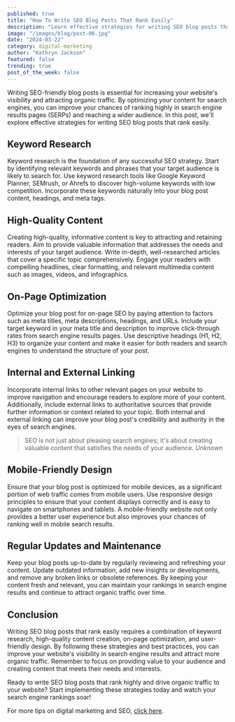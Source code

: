 ```yaml
---
published: true
title: "How To Write SEO Blog Posts That Rank Easily"
description: "Learn effective strategies for writing SEO blog posts that rank highly in search engine results and attract organic traffic to your website."
image: "/images/blog/post-06.jpg"
date: "2024-03-22"
category: digital-marketing
author: "Kathryn Jackson"
featured: false
trending: true
post_of_the_week: false
---
```


Writing SEO-friendly blog posts is essential for increasing your website's visibility and attracting organic traffic. By optimizing your content for search engines, you can improve your chances of ranking highly in search engine results pages (SERPs) and reaching a wider audience. In this post, we'll explore effective strategies for writing SEO blog posts that rank easily.

## Keyword Research

Keyword research is the foundation of any successful SEO strategy. Start by identifying relevant keywords and phrases that your target audience is likely to search for. Use keyword research tools like Google Keyword Planner, SEMrush, or Ahrefs to discover high-volume keywords with low competition. Incorporate these keywords naturally into your blog post content, headings, and meta tags.

## High-Quality Content

Creating high-quality, informative content is key to attracting and retaining readers. Aim to provide valuable information that addresses the needs and interests of your target audience. Write in-depth, well-researched articles that cover a specific topic comprehensively. Engage your readers with compelling headlines, clear formatting, and relevant multimedia content such as images, videos, and infographics.

## On-Page Optimization

Optimize your blog post for on-page SEO by paying attention to factors such as meta titles, meta descriptions, headings, and URLs. Include your target keyword in your meta title and description to improve click-through rates from search engine results pages. Use descriptive headings (H1, H2, H3) to organize your content and make it easier for both readers and search engines to understand the structure of your post.

## Internal and External Linking

Incorporate internal links to other relevant pages on your website to improve navigation and encourage readers to explore more of your content. Additionally, include external links to authoritative sources that provide further information or context related to your topic. Both internal and external linking can improve your blog post's credibility and authority in the eyes of search engines.

>SEO is not just about pleasing search engines; it's about creating valuable content that satisfies the needs of your audience.
<cite>Unknown</cite>

## Mobile-Friendly Design

Ensure that your blog post is optimized for mobile devices, as a significant portion of web traffic comes from mobile users. Use responsive design principles to ensure that your content displays correctly and is easy to navigate on smartphones and tablets. A mobile-friendly website not only provides a better user experience but also improves your chances of ranking well in mobile search results.

## Regular Updates and Maintenance

Keep your blog posts up-to-date by regularly reviewing and refreshing your content. Update outdated information, add new insights or developments, and remove any broken links or obsolete references. By keeping your content fresh and relevant, you can maintain your rankings in search engine results and continue to attract organic traffic over time.

## Conclusion

Writing SEO blog posts that rank easily requires a combination of keyword research, high-quality content creation, on-page optimization, and user-friendly design. By following these strategies and best practices, you can improve your website's visibility in search engine results and attract more organic traffic. Remember to focus on providing value to your audience and creating content that meets their needs and interests.

Ready to write SEO blog posts that rank highly and drive organic traffic to your website? Start implementing these strategies today and watch your search engine rankings soar!

For more tips on digital marketing and SEO, [click here](#!).
